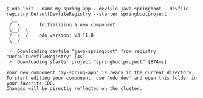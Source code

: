 ```console
$ odo init --name my-spring-app --devfile java-springboot --devfile-registry DefaultDevfileRegistry --starter springbootproject
  __
 /  \__     Initializing a new component
 \__/  \
 /  \__/    odo version: v3.11.0
 \__/

 ✓  Downloading devfile "java-springboot" from registry "DefaultDevfileRegistry" [4s]
 ✓  Downloading starter project "springbootproject" [874ms]

Your new component 'my-spring-app' is ready in the current directory.
To start editing your component, use 'odo dev' and open this folder in your favorite IDE.
Changes will be directly reflected on the cluster.
```